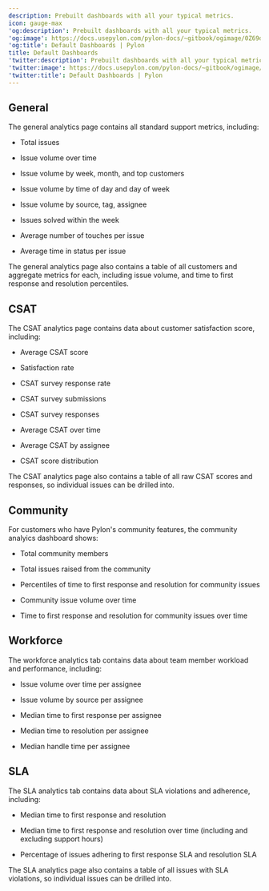 ---
description: Prebuilt dashboards with all your typical metrics.
icon: gauge-max
'og:description': Prebuilt dashboards with all your typical metrics.
'og:image': https://docs.usepylon.com/pylon-docs/~gitbook/ogimage/0Z69d2BbNrCuONkP4m8Y
'og:title': Default Dashboards | Pylon
title: Default Dashboards
'twitter:description': Prebuilt dashboards with all your typical metrics.
'twitter:image': https://docs.usepylon.com/pylon-docs/~gitbook/ogimage/0Z69d2BbNrCuONkP4m8Y
'twitter:title': Default Dashboards | Pylon
---
## General

The general analytics page contains all standard support metrics, including:

* Total issues

* Issue volume over time

* Issue volume by week, month, and top customers

* Issue volume by time of day and day of week

* Issue volume by source, tag, assignee

* Issues solved within the week

* Average number of touches per issue

* Average time in status per issue

The general analytics page also contains a table of all customers and aggregate metrics for each, including issue volume, and time to first response and resolution percentiles.

## CSAT

The CSAT analytics page contains data about customer satisfaction score, including:

* Average CSAT score

* Satisfaction rate

* CSAT survey response rate

* CSAT survey submissions

* CSAT survey responses

* Average CSAT over time

* Average CSAT by assignee

* CSAT score distribution

The CSAT analytics page also contains a table of all raw CSAT scores and responses, so individual issues can be drilled into.

## Community

For customers who have Pylon's community features, the community analyics dashboard shows:

* Total community members

* Total issues raised from the community

* Percentiles of time to first response and resolution for community issues

* Community issue volume over time

* Time to first response and resolution for community issues over time

## Workforce

The workforce analytics tab contains data about team member workload and performance, including:

* Issue volume over time per assignee

* Issue volume by source per assignee

* Median time to first response per assignee

* Median time to resolution per assignee

* Median handle time per assignee

## SLA

The SLA analytics tab contains data about SLA violations and adherence, including:

* Median time to first response and resolution

* Median time to first response and resolution over time (including and excluding support hours)

* Percentage of issues adhering to first response SLA and resolution SLA

The SLA analytics page also contains a table of all issues with SLA violations, so individual issues can be drilled into.
